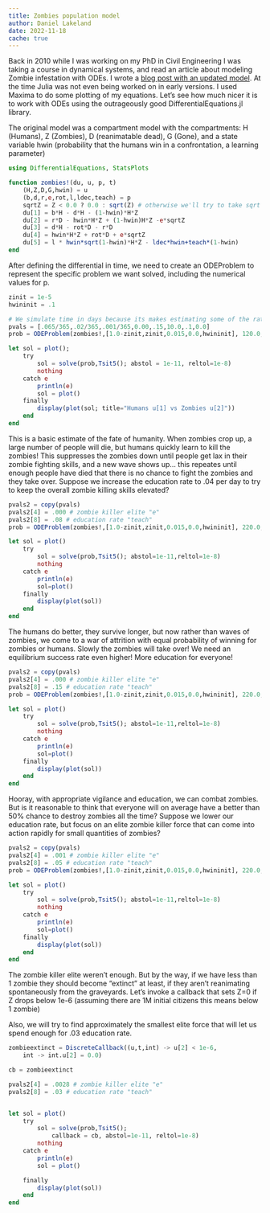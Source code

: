 ```yaml
---
title: Zombies population model
author: Daniel Lakeland
date: 2022-11-18
cache: true
---
```


Back in 2010 while I was working on my PhD in Civil Engineering I was taking a course in dynamical systems, and read an article about modeling Zombie infestation with ODEs. I wrote a [blog post with an updated model](http://models.street-artists.org/2010/03/01/improved-zombie-dynamics/). At the time Julia was not even being worked on in early versions. I used Maxima to do some plotting of my equations. Let's see how much nicer it is to work with ODEs using the outrageously good DifferentialEquations.jl library.

The original model was a compartment model with the compartments: H (Humans), Z (Zombies), D (reanimatable dead), G (Gone), and a state variable hwin (probability that the humans win in a confrontation, a learning parameter)



```julia

using DifferentialEquations, StatsPlots

function zombies!(du, u, p, t)
    (H,Z,D,G,hwin) = u
    (b,d,r,e,rot,l,ldec,teach) = p
    sqrtZ = Z < 0.0 ? 0.0 : sqrt(Z) # otherwise we'll try to take sqrt of negative number sometimes
    du[1] = b*H - d*H - (1-hwin)*H*Z
    du[2] = r*D - hwin*H*Z + (1-hwin)H*Z -e*sqrtZ
    du[3] = d*H - rot*D - r*D
    du[4] = hwin*H*Z + rot*D + e*sqrtZ
    du[5] = l * hwin*sqrt(1-hwin)*H*Z - ldec*hwin+teach*(1-hwin)
end


```

After defining the differential in time, we need to create an ODEProblem to represent the specific problem we want solved, including the numerical values for p.

```julia

zinit = 1e-5
hwininit = .1

# We simulate time in days because its makes estimating some of the rates easier
pvals = [.065/365,.02/365,.001/365,0.00,.15,10.0,.1,0.0]
prob = ODEProblem(zombies!,[1.0-zinit,zinit,0.015,0.0,hwininit], 120.0, pvals)

let sol = plot();
    try
        sol = solve(prob,Tsit5(); abstol = 1e-11, reltol=1e-8)
        nothing
    catch e
        println(e)
        sol = plot()
    finally
        display(plot(sol; title="Humans u[1] vs Zombies u[2]"))
    end
end


```

This is a basic estimate of the fate of humanity. When zombies crop up, a large number of people will die, but humans quickly learn to kill the zombies! This suppresses the zombies down until people get lax in their zombie fighting skills, and a new wave shows up... this repeates until enough people have died that there is no chance to fight the zombies and they take over. Suppose we increase the education rate to .04 per day to try to keep the overall zombie killing skills elevated?

```julia
pvals2 = copy(pvals)
pvals2[4] = .000 # zombie killer elite "e"
pvals2[8] = .08 # education rate "teach"
prob = ODEProblem(zombies!,[1.0-zinit,zinit,0.015,0.0,hwininit], 220.0, pvals2)

let sol = plot()
    try 
        sol = solve(prob,Tsit5(); abstol=1e-11,reltol=1e-8)
        nothing
    catch e
        println(e)
        sol=plot()
    finally 
        display(plot(sol))
    end
end


```

The humans do better, they survive longer, but now rather than waves of zombies, we come to a war of attrition with equal probability of winning for zombies or humans. Slowly the zombies will take over! We need an equilibrium success rate even higher! More education for everyone!

```julia
pvals2 = copy(pvals)
pvals2[4] = .000 # zombie killer elite "e"
pvals2[8] = .15 # education rate "teach"
prob = ODEProblem(zombies!,[1.0-zinit,zinit,0.015,0.0,hwininit], 220.0, pvals2)

let sol = plot()
    try 
        sol = solve(prob,Tsit5(); abstol=1e-11,reltol=1e-8)
        nothing
    catch e
        println(e)
        sol=plot()
    finally 
        display(plot(sol))
    end
end


```

Hooray, with appropriate vigilance and education, we can combat zombies. But is it reasonable to think that everyone will on average have a better than 50% chance to destroy zombies all the time? Suppose we lower our education rate, but focus on an elite zombie killer force that can come into action rapidly for small quantities of zombies?

```julia
pvals2 = copy(pvals)
pvals2[4] = .001 # zombie killer elite "e"
pvals2[8] = .05 # education rate "teach"
prob = ODEProblem(zombies!,[1.0-zinit,zinit,0.015,0.0,hwininit], 220.0, pvals2)

let sol = plot()
    try 
        sol = solve(prob,Tsit5(); abstol=1e-11,reltol=1e-8)
        nothing
    catch e
        println(e)
        sol=plot()
    finally 
        display(plot(sol))
    end
end


```

The zombie killer elite weren't enough. But by the way, if we have less than 1 zombie they should become "extinct" at least, 
if they aren't reanimating spontaneously from the graveyards. Let's invoke a callback that sets Z=0 if Z drops below 1e-6 (assuming there are 1M initial citizens this means below 1 zombie)

Also, we will try to find approximately the smallest elite force that will let us spend enough for .03 education rate.

```julia

zombieextinct = DiscreteCallback((u,t,int) -> u[2] < 1e-6,
    int -> int.u[2] = 0.0)

cb = zombieextinct 

pvals2[4] = .0028 # zombie killer elite "e"
pvals2[8] = .03 # education rate "teach"


let sol = plot()
    try
        sol = solve(prob,Tsit5(); 
            callback = cb, abstol=1e-11, reltol=1e-8)
        nothing
    catch e
        println(e)
        sol = plot()

    finally
        display(plot(sol))
    end
end



```

